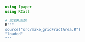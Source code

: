 ```julia
using Ipaper
using RCall
```

```julia
# 加载R函数
R"""
source("src/make_gridFractArea.R")
"loaded"
"""
```
